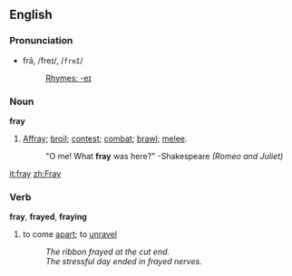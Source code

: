 ==English==

===Pronunciation===
*frā, /freɪ/, /<tt>freI</tt>/
*:[[Rhymes:English:-eɪ|Rhymes: -eɪ]]

===Noun===
'''fray'''

#[[Affray]]; [[broil]]; [[contest]]; [[combat]]; [[brawl]]; [[melee]].
#:"O me!  What '''fray''' was here?"  -Shakespeare ''(Romeo and Juliet)''

[[it:fray]]
[[zh:Fray]]

===Verb===
'''fray''', '''frayed''', '''fraying'''
#to come [[apart]]; to [[unravel]]
#:''The ribbon frayed at the cut end.''
#:''The stressful day ended in frayed nerves.''